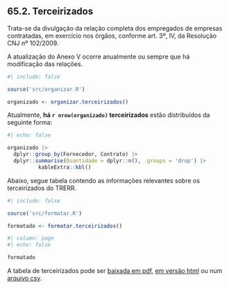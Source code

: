 ## 65.2. Terceirizados

Trata-se da divulgação da relação completa dos empregados de empresas contratadas, em exercício nos órgãos, conforme art. 3º, IV, da Resolução CNJ nº 102/2009.

A atualização do Anexo V ocorre anualmente ou sempre que há modificação das relações.


```r
#| include: false

source('src/organizar.R')

organizado <- organizar.terceirizados()

```


Atualmente, **há `r nrow(organizado)` terceirizados** estão distribuídos da seguinte forma:


```r
#| echo: false

organizado |>
  dplyr::group_by(Fornecedor, Contrato) |>
  dplyr::summarise(Quantidade = dplyr::n(), .groups = 'drop') |>
          kableExtra::kbl()

```


Abaixo, segue tabela contendo as informações relevantes sobre os terceirizados do TRERR.


```r
#| include: false

source('src/formatar.R')

formatado <- formatar.terceirizados()
```


```r
#| column: page
#| echo: false

formatado
```


A tabela de terceirizados pode ser [baixada em pdf](../saida/terceirizados.pdf), [em versão html](../saida/terceirizados.html) ou num [arquivo csv](../saida/terceirizados.csv).

